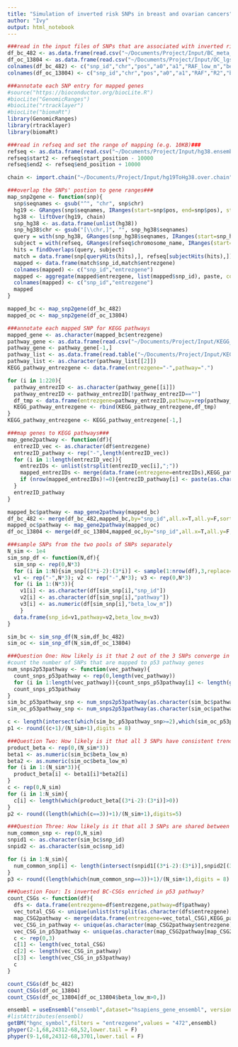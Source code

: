 ```yaml
---
title: "Simulation of inverted risk SNPs in breast and ovarian cancers"
author: "Ivy"
output: html_notebook
---
```


```r
###read in the input files of SNPs that are associated with inverted risks in BC and OC separately
df_bc_482 <- as.data.frame(read.csv("~/Documents/Project/Input/BC_meta_erpos_erneg_disparity_point01.csv",header=F,sep=","))
df_oc_13804 <- as.data.frame(read.csv("~/Documents/Project/Input/OC_lgsoc_hgsoc_disparity_point05.csv",header=F,sep=","))
colnames(df_bc_482) <- c("snp_id","chr","pos","a0","a1","RAF_low_m","beta_low_m","se_low_m","p_low_m","RAF_high_m","beta_high_m","se_high_m","p_high_m")
colnames(df_oc_13804) <- c("snp_id","chr","pos","a0","a1","RAF","R2","beta_low_m","se_low_m","p_low_m","beta_high_m","se_high_m","p_high_m")
```


```r
###annotate each SNP entry for mapped genes
#source("https://bioconductor.org/biocLite.R")
#biocLite("GenomicRanges")
#biocLite("rtracklayer")
#biocLite("biomaRt")
library(GenomicRanges)
library(rtracklayer)
library(biomaRt)

###read in refseq and set the range of mapping (e.g. 10KB)###
refseq <- as.data.frame(read.csv("~/Documents/Project/Input/hg38.ensembl.biomaRt.27486.csv", header=T, sep=","))
refseq$start2 <- refseq$start_position - 10000
refseq$end2 <- refseq$end_position + 10000

chain <- import.chain("~/Documents/Project/Input/hg19ToHg38.over.chain")

###overlap the SNPs' postion to gene ranges###
map_snp2gene <- function(snp){
  snp$seqnames <- gsub("^", "chr", snp$chr)
  hg19 <- GRanges(snp$seqnames, IRanges(start=snp$pos, end=snp$pos), start_hg19 = snp$pos,end_hg19=snp$pos)
  hg38 <- liftOver(hg19, chain)
  snp_hg38 <- as.data.frame(unlist(hg38))
  snp_hg38$chr <- gsub("[\\chr,]", "", snp_hg38$seqnames)
  query = with(snp_hg38, GRanges(snp_hg38$seqnames, IRanges(start=snp_hg38$start, end=snp_hg38$end)))
  subject = with(refseq, GRanges(refseq$chromosome_name, IRanges(start=start2, end=end2)))
  hits = findOverlaps(query, subject)
  match = data.frame(snp[queryHits(hits),], refseq[subjectHits(hits),])
  mapped <- data.frame(match$snp_id,match$entrezgene)
  colnames(mapped) <- c("snp_id","entrezgene")
  mapped <- aggregate(mapped$entrezgene, list(mapped$snp_id), paste, collapse=";")
  colnames(mapped) <- c("snp_id","entrezgene")
  mapped
}

mapped_bc <- map_snp2gene(df_bc_482)
mapped_oc <- map_snp2gene(df_oc_13804)

```

```r
###annotate each mapped SNP for KEGG pathways
mapped_gene <- as.character(mapped_bc$entrezgene)
pathway_gene <- as.data.frame(read.csv("~/Documents/Project/Input/KEGG_220pathway_gene_list.csv", header=T, sep=","))
pathway_gene <- pathway_gene[-1,]
pathway_list <- as.data.frame(read.table("~/Documents/Project/Input/KEGG_pathway_list.txt", header=F))
pathway_list <- as.character(pathway_list[[2]])
KEGG_pathway_entrezgene <- data.frame(entrezgene="-",pathway=".")

for (i in 1:220){
  pathway_entrezID <- as.character(pathway_gene[[i]])
  pathway_entrezID <- pathway_entrezID[!pathway_entrezID==""]
  df_tmp <- data.frame(entrezgene=pathway_entrezID,pathway=rep(pathway_list[i],length(pathway_entrezID)))
  KEGG_pathway_entrezgene <- rbind(KEGG_pathway_entrezgene,df_tmp)
}
KEGG_pathway_entrezgene <- KEGG_pathway_entrezgene[-1,]

###map genes to KEGG pathways###
map_gene2pathway <- function(df){
  entrezID_vec <- as.character(df$entrezgene)
  entrezID_pathway <- rep("-",length(entrezID_vec))
  for (i in 1:length(entrezID_vec)){
    entrezIDs <- unlist(strsplit(entrezID_vec[i],";"))
    mapped_entrezIDs <- merge(data.frame(entrezgene=entrezIDs),KEGG_pathway_entrezgene,by="entrezgene")
    if (nrow(mapped_entrezIDs)!=0){entrezID_pathway[i] <- paste(as.character(mapped_entrezIDs$pathway),collapse=";")}
  }
  entrezID_pathway
}

mapped_bc$pathway <- map_gene2pathway(mapped_bc)
df_bc_482 <- merge(df_bc_482,mapped_bc,by="snp_id",all.x=T,all.y=F,sort=F)
mapped_oc$pathway <- map_gene2pathway(mapped_oc)
df_oc_13804 <- merge(df_oc_13804,mapped_oc,by="snp_id",all.x=T,all.y=F,sort=F)

```

```r
###sample SNPs from the two pools of SNPs separately
N_sim <- 1e4
sim_snp_df <- function(N,df){
  sim_snp <- rep(0,N*3)
  for (i in 1:N){sim_snp[(3*i-2):(3*i)] <- sample(1:nrow(df),3,replace=F)}
  v1 <- rep("-",N*3); v2 <- rep("-",N*3); v3 <- rep(0,N*3)
  for (i in 1:(N*3)){
    v1[i] <- as.character(df[sim_snp[i],"snp_id"])
    v2[i] <- as.character(df[sim_snp[i],"pathway"])
    v3[i] <- as.numeric(df[sim_snp[i],"beta_low_m"])
    }
  data.frame(snp_id=v1,pathway=v2,beta_low_m=v3)
}

sim_bc <- sim_snp_df(N_sim,df_bc_482)
sim_oc <- sim_snp_df(N_sim,df_oc_13804)

###Question One: How likely is it that 2 out of the 3 SNPs converge in the p53 pathway?
#count the number of SNPs that are mapped to p53 pathway genes
num_snps2p53pathway <- function(vec_pathway){
  count_snps_p53pathway <- rep(0,length(vec_pathway))
  for (i in 1:length(vec_pathway)){count_snps_p53pathway[i] <- length(grep("hsa04115",vec_pathway[(3*i-2):(3*i)]))}
  count_snps_p53pathway
}
sim_bc_p53pathway_snp <- num_snps2p53pathway(as.character(sim_bc$pathway))
sim_oc_p53pathway_snp <- num_snps2p53pathway(as.character(sim_oc$pathway))

c <- length(intersect(which(sim_bc_p53pathway_snp>=2),which(sim_oc_p53pathway_snp>=2)))
p1 <- round((c+1)/(N_sim+1),digits = 8)

###Question Two: How likely is it that all 3 SNPs have consistent trend in association?
product_beta <- rep(0,(N_sim*3))
beta1 <- as.numeric(sim_bc$beta_low_m)
beta2 <- as.numeric(sim_oc$beta_low_m)
for (i in 1:(N_sim*3)){
  product_beta[i] <- beta1[i]*beta2[i]
}
c <- rep(0,N_sim)
for (i in 1:N_sim){
  c[i] <- length(which(product_beta[(3*i-2):(3*i)]>0))
}
p2 <- round((length(which(c==3))+1)/(N_sim+1),digits=5)

###Question Three: How likely is it that all 3 SNPs are shared between the two cancer types?
num_common_snp <- rep(0,N_sim)
snpid1 <- as.character(sim_bc$snp_id)
snpid2 <- as.character(sim_oc$snp_id)

for (i in 1:N_sim){
  num_common_snp[i] <- length(intersect(snpid1[(3*i-2):(3*i)],snpid2[(3*i-2):(3*i)]))
}
p3 <- round((length(which(num_common_snp==3))+1)/(N_sim+1),digits = 8)

###Question Four: Is inverted BC-CSGs enriched in p53 pathway?
count_CSGs <- function(df){
  dfs <- data.frame(entrezgene=df$entrezgene,pathway=df$pathway)
  vec_total_CSG <- unique(unlist(strsplit(as.character(dfs$entrezgene),";")))
  map_CSG2pathway <- merge(data.frame(entrezgene=vec_total_CSG),KEGG_pathway_entrezgene,by="entrezgene")
  vec_CSG_in_pathway <- unique(as.character(map_CSG2pathway$entrezgene))
  vec_CSG_in_p53pathway <- unique(as.character(map_CSG2pathway[map_CSG2pathway$pathway=="hsa04115",]$entrezgene))
  c <- rep(0,3)
  c[1] <- length(vec_total_CSG)
  c[2] <- length(vec_CSG_in_pathway)
  c[3] <- length(vec_CSG_in_p53pathway)
  c
}

count_CSGs(df_bc_482)
count_CSGs(df_oc_13804)
count_CSGs(df_oc_13804[df_oc_13804$beta_low_m>0,])

ensembl = useEnsembl("ensembl",dataset="hsapiens_gene_ensembl", version = 91)
#listAttributes(ensembl)
getBM("hgnc_symbol",filters = "entrezgene",values = "472",ensembl)
phyper(2-1,68,24312-68,52,lower.tail = F)
phyper(9-1,68,24312-68,3701,lower.tail = F)
```


